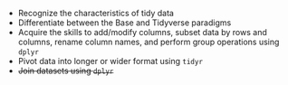 - Recognize the characteristics of tidy data
- Differentiate between the Base and Tidyverse paradigms
- Acquire the skills to add/modify columns, subset data by rows and columns, rename column names, and perform group operations using  `dplyr`
- Pivot data into longer or wider format using `tidyr`
- <strike>Join datasets using `dplyr`</strike>

